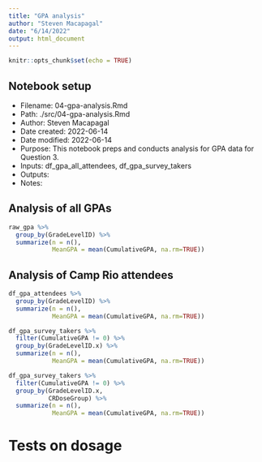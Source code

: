 ```yaml
---
title: "GPA analysis"
author: "Steven Macapagal"
date: "6/14/2022"
output: html_document
---
```


```r
knitr::opts_chunk$set(echo = TRUE)
```

## Notebook setup

* Filename: 04-gpa-analysis.Rmd
* Path: ./src/04-gpa-analysis.Rmd
* Author: Steven Macapagal
* Date created: 2022-06-14
* Date modified: 2022-06-14
* Purpose: This notebook preps and conducts analysis for GPA data for Question 3.
* Inputs: df_gpa_all_attendees, df_gpa_survey_takers
* Outputs: 
* Notes:

## Analysis of all GPAs

```r
raw_gpa %>%
  group_by(GradeLevelID) %>%
  summarize(n = n(),
            MeanGPA = mean(CumulativeGPA, na.rm=TRUE))
```

## Analysis of Camp Rio attendees

```r
df_gpa_attendees %>%
  group_by(GradeLevelID) %>%
  summarize(n = n(),
            MeanGPA = mean(CumulativeGPA, na.rm=TRUE))
```

```r
df_gpa_survey_takers %>%
  filter(CumulativeGPA != 0) %>%
  group_by(GradeLevelID.x) %>%
  summarize(n = n(),
            MeanGPA = mean(CumulativeGPA, na.rm=TRUE))
```

```r
df_gpa_survey_takers %>%
  filter(CumulativeGPA != 0) %>%
  group_by(GradeLevelID.x,
           CRDoseGroup) %>%
  summarize(n = n(),
            MeanGPA = mean(CumulativeGPA, na.rm=TRUE))
```



# Tests on dosage